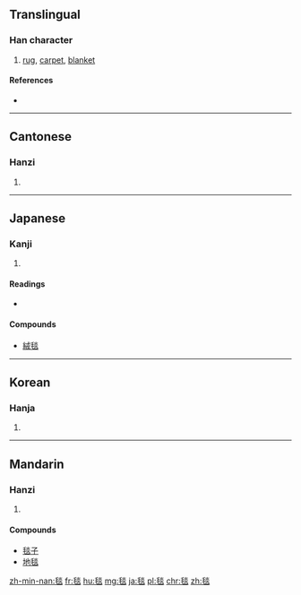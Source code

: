 ==Translingual==

===Han character===
{{Han char|rn=82|rad=毛|as=08|sn=12|four=2971<sub>8</sub>|canj=竹山火火 (HUFF)}}

# [[rug]], [[carpet]], [[blanket]]

====References====
* {{Han ref|kx=0594.050|dkj=16858|dj=0986.050|hdz=32000.160|uh=6BEF|ud=27631|bh=B4E0|bd=46304}}

----

==Cantonese==

===Hanzi===
{{yue-hanzi|jyut=taam2|y=taam2}}

# {{defn|lang=yue|sort=毛08}}

----

==Japanese==

===Kanji===
{{ja-kanji|grade=|rs=毛08}}

# {{defn|lang=ja|sort=毛08}}

====Readings====
* {{ja-readings|on=[[たん]] (tan), [[だん]] (dan)|kun=[[けむしろ]] (kemushiro)}}

====Compounds====
* [[絨毯]]

----

==Korean==

===Hanja===
{{ko-hanja|hangeul=[[담]]|eumhun=|rv=dam|mr=tam|y=tam}}

# {{defn|lang=ko|sort=毛08}}

----

==Mandarin==

===Hanzi===
{{cmn-hanzi|pin=[[tǎn]] ([[tan3]])|wg=t'an<sup>3</sup>}}

# {{defn|lang=cmn|sort=毛08}}

====Compounds====
* [[毯子]]
* [[地毯]]

[[zh-min-nan:毯]]
[[fr:毯]]
[[hu:毯]]
[[mg:毯]]
[[ja:毯]]
[[pl:毯]]
[[chr:毯]]
[[zh:毯]]